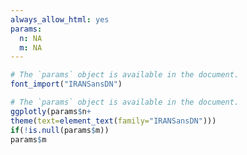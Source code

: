 ```yaml
---
always_allow_html: yes
params:
  n: NA
  m: NA
---
```



```r
# The `params` object is available in the document.
font_import("IRANSansDN")
```


```r
# The `params` object is available in the document.
ggplotly(params$n+
theme(text=element_text(family="IRANSansDN")))
if(!is.null(params$m))
params$m
```






